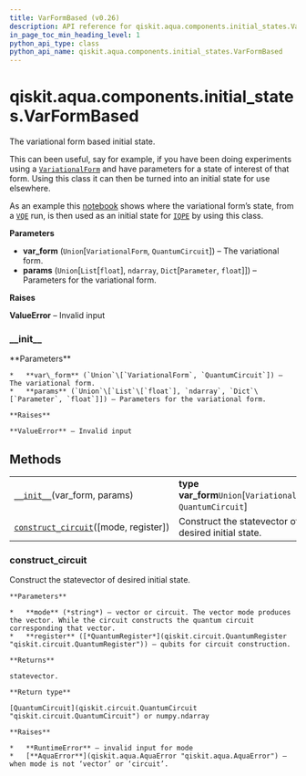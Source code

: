 ```yaml
---
title: VarFormBased (v0.26)
description: API reference for qiskit.aqua.components.initial_states.VarFormBased in qiskit v0.26
in_page_toc_min_heading_level: 1
python_api_type: class
python_api_name: qiskit.aqua.components.initial_states.VarFormBased
---
```


<span id="qiskit-aqua-components-initial-states-varformbased" />

# qiskit.aqua.components.initial\_states.VarFormBased

<Class id="qiskit.aqua.components.initial_states.VarFormBased" isDedicatedPage={true} github="https://github.com/qiskit-community/qiskit-aqua/tree/stable/0.9/qiskit/aqua/components/initial_states/var_form_based.py" signature="VarFormBased(var_form, params)" modifiers="class">
  The variational form based initial state.

  This can been useful, say for example, if you have been doing experiments using a [`VariationalForm`](qiskit.aqua.components.variational_forms.VariationalForm "qiskit.aqua.components.variational_forms.VariationalForm") and have parameters for a state of interest of that form. Using this class it can then be turned into an initial state for use elsewhere.

  As an example this [notebook](https://github.com/Qiskit/qiskit-community-tutorials/blob/master/aqua/vqe2iqpe.ipynb) shows where the variational form’s state, from a [`VQE`](qiskit.aqua.algorithms.VQE "qiskit.aqua.algorithms.VQE") run, is then used as an initial state for [`IQPE`](qiskit.aqua.algorithms.IQPE "qiskit.aqua.algorithms.IQPE") by using this class.

  **Parameters**

  *   **var\_form** (`Union`\[`VariationalForm`, `QuantumCircuit`]) – The variational form.
  *   **params** (`Union`\[`List`\[`float`], `ndarray`, `Dict`\[`Parameter`, `float`]]) – Parameters for the variational form.

  **Raises**

  **ValueError** – Invalid input

  ### \_\_init\_\_

  <Function id="qiskit.aqua.components.initial_states.VarFormBased.__init__" signature="__init__(var_form, params)">
    **Parameters**

    *   **var\_form** (`Union`\[`VariationalForm`, `QuantumCircuit`]) – The variational form.
    *   **params** (`Union`\[`List`\[`float`], `ndarray`, `Dict`\[`Parameter`, `float`]]) – Parameters for the variational form.

    **Raises**

    **ValueError** – Invalid input
  </Function>

  ## Methods

  |                                                                                                                                                                                        |                                                                 |
  | -------------------------------------------------------------------------------------------------------------------------------------------------------------------------------------- | --------------------------------------------------------------- |
  | [`__init__`](#qiskit.aqua.components.initial_states.VarFormBased.__init__ "qiskit.aqua.components.initial_states.VarFormBased.__init__")(var\_form, params)                            | **type var\_form**`Union`\[`VariationalForm`, `QuantumCircuit`] |
  | [`construct_circuit`](#qiskit.aqua.components.initial_states.VarFormBased.construct_circuit "qiskit.aqua.components.initial_states.VarFormBased.construct_circuit")(\[mode, register]) | Construct the statevector of desired initial state.             |

  ### construct\_circuit

  <Function id="qiskit.aqua.components.initial_states.VarFormBased.construct_circuit" signature="construct_circuit(mode='circuit', register=None)">
    Construct the statevector of desired initial state.

    **Parameters**

    *   **mode** (*string*) – vector or circuit. The vector mode produces the vector. While the circuit constructs the quantum circuit corresponding that vector.
    *   **register** ([*QuantumRegister*](qiskit.circuit.QuantumRegister "qiskit.circuit.QuantumRegister")) – qubits for circuit construction.

    **Returns**

    statevector.

    **Return type**

    [QuantumCircuit](qiskit.circuit.QuantumCircuit "qiskit.circuit.QuantumCircuit") or numpy.ndarray

    **Raises**

    *   **RuntimeError** – invalid input for mode
    *   [**AquaError**](qiskit.aqua.AquaError "qiskit.aqua.AquaError") – when mode is not ‘vector’ or ‘circuit’.
  </Function>
</Class>

